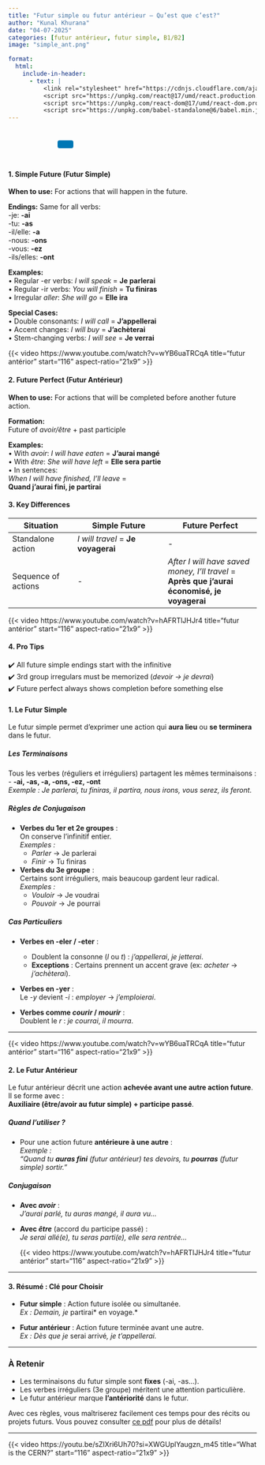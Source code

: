 ```yaml
---
title: "Futur simple ou futur antérieur – Qu’est que c’est?"
author: "Kunal Khurana"
date: "04-07-2025"
categories: [futur antérieur, futur simple, B1/B2]
image: "simple_ant.png"

format:
  html:
    include-in-header:
      - text: |
          <link rel="stylesheet" href="https://cdnjs.cloudflare.com/ajax/libs/font-awesome/6.0.0/css/all.min.css"
          <script src="https://unpkg.com/react@17/umd/react.production.min.js"</script>
          <script src="https://unpkg.com/react-dom@17/umd/react-dom.production.min.js"</script>
          <script src="https://unpkg.com/babel-standalone@6/babel.min.js"</script>
---
```


::: {style="text-align: left; padding: 10px;"}
<a href="mailto:frenchwithkunal@gmail.com" target="_blank" style="margin: 0 10px; color: #000;"><i class="fas fa-envelope fa-lg"></i></a> <a href="https://www.instagram.com/frenchwithkunal" target="_blank" style="margin: 0 10px; color: #E1306C;"><i class="fab fa-instagram fa-lg"></i></a> <a href="https://frenchwithkunal.ca" target="_blank" style="margin: 0 10px; color: #0077b5;"><i class="fas fa-globe fa-lg"></i></a> <a href="https://whatsapp.com/channel/0029Vb57n2e7dmegpjYpyi3V" target="_blank" style="margin: 0 10px; color: #25D366;"><i class="fab fa-whatsapp fa-lg"></i></a> <button onclick="copyLink()" style="background-color: #0077b5; color: white; padding: 8px 16px; border: none; border-radius: 4px; cursor: pointer; margin-left: 10px;"> <i class="fas fa-copy"></i> </button> [Link copied!]{#copy-message style="margin-left: 10px; color: green; display: none;"}
:::

::: {#react-root}
:::

```{=html}
<script type="text/babel">
 const ProfilePage = () => {
  const { useState, useEffect } = React;
  const [redirectCounter, setRedirectCounter] = useState(4);
  const [isRedirecting, setIsRedirecting] = useState(false);

  const isFrench = document.documentElement.lang === "fr";

  const translations = {
    noAccess: isFrench 
      ? "Vous n'avez pas accès à cette page. Si vous pensez que vous avez accès, veuillez <a href='https://frenchwithkunal.ca/login.html'>vous connecter</a>."
      : "You don't have access to this page. If you think you have, kindly <a href='https://frenchwithkunal.ca/login.html'>login</a>.",
    subscribe: isFrench
      ? "Veuillez vous abonner pour obtenir l'accès."
      : "Please subscribe to gain access.",
    redirecting: isFrench
      ? `Redirection vers la page d'abonnement dans ${redirectCounter} secondes...`
      : `Redirecting to subscription page in ${redirectCounter} seconds...`
  };

  const refreshToken = async () => {
    const storedRefreshToken = localStorage.getItem("refreshToken");

    if (!storedRefreshToken) {
      window.location.href = "/login.html";
      return null;
    }

    try {
      const response = await fetch("https://frenchwithkunal-cdf6ea3f88ce.herokuapp.com/api/v1/auth/refresh-token", {
        method: "POST",
        headers: {
          "Content-Type": "application/json",
        },
        body: JSON.stringify({ refreshToken: storedRefreshToken }),
      });

      if (!response.ok) {
        localStorage.removeItem("accessToken");
        localStorage.removeItem("refreshToken");
        window.location.href = "/login.html";
        return null;
      }

      const data = await response.json();
      localStorage.setItem("accessToken", data.accessToken);
      return data.accessToken;
    } catch (error) {
      localStorage.removeItem("accessToken");
      localStorage.removeItem("refreshToken");
      window.location.href = "/login.html";
      return null;
    }
  };

  const fetchWithAuth = async (url, options = {}) => {
    let accessToken = localStorage.getItem("accessToken");

    options.headers = {
      ...options.headers,
      Authorization: `Bearer ${accessToken}`,
      "Content-Type": "application/json",
    };

    let response = await fetch(url, options);

    if (response.status === 401) {
      console.log("Access token expired, attempting to refresh...");

      // Refresh token
      accessToken = await refreshToken();

      if (!accessToken) return null;

      options.headers.Authorization = `Bearer ${accessToken}`;
      response = await fetch(url, options);
    }

    return response.json();
  };

  const showNoAccessMessage = () => {
    setIsRedirecting(true);
    
    const noAccessMessage = `
      <div style="text-align: center; padding: 20px;">
        <h2>${translations.noAccess}</h2>
        <p>${translations.subscribe}</p>
        <p>${translations.redirecting}</p>
      </div>
    `;
    document.body.innerHTML = noAccessMessage;
    
    // Start countdown and redirect
    const redirectInterval = setInterval(() => {
      setRedirectCounter((prev) => {
        const newCounter = prev - 1;
        if (newCounter <= 0) {
          clearInterval(redirectInterval);
          window.location.href = "https://frenchwithkunal.ca/payment.html";
        }
        
        // Update the countdown text
        const countdownElement = document.querySelector('p:last-child');
        if (countdownElement) {
          countdownElement.textContent = isFrench
            ? `Redirection vers la page d'abonnement dans ${newCounter} secondes...`
            : `Redirecting to subscription page in ${newCounter} seconds...`;
        }
        
        return newCounter;
      });
    }, 1000);
  };

  useEffect(() => {
    const storedToken = localStorage.getItem('accessToken');

    if(!storedToken) {
      showNoAccessMessage();
    } else {
      const fetchData = async() => {
        const data = await fetchWithAuth("https://frenchwithkunal-cdf6ea3f88ce.herokuapp.com/api/v1/auth/me", {
          method: "POST",
        });

        if (data && data.data && data.data.hasAccess) {
          console.log(data);
        } else {
          showNoAccessMessage();
        }
      };
      fetchData();
    }
  }, []);

  return (
    <div></div>
  );
};

ReactDOM.render(
  <ProfilePage />,
  document.getElementById('react-root')
);
 </script>
```

::: {.content-visible when-profile="english"}
#### **1. Simple Future (Futur Simple)**

**When to use:** For actions that will happen in the future.

**Endings:** Same for all verbs:\
-je: **-ai**\
-tu: **-as**\
-il/elle: **-a**\
-nous: **-ons**\
-vous: **-ez**\
-ils/elles: **-ont**

**Examples:**\
• Regular -er verbs: *I will speak* = **Je parlerai**\
• Regular -ir verbs: *You will finish* = **Tu finiras**\
• Irregular *aller*: *She will go* = **Elle ira**

**Special Cases:**\
• Double consonants: *I will call* = **J'appellerai**\
• Accent changes: *I will buy* = **J'achèterai**\
• Stem-changing verbs: *I will see* = **Je verrai**

{{< video https://www.youtube.com/watch?v=wYB6uaTRCqA title="futur antérior" start="116" aspect-ratio="21x9" >}}

#### **2. Future Perfect (Futur Antérieur)**

**When to use:** For actions that will be completed before another future action.

**Formation:**\
Future of *avoir/être* + past participle

**Examples:**\
• With *avoir*: *I will have eaten* = **J'aurai mangé**\
• With *être*: *She will have left* = **Elle sera partie**\
• In sentences:\
*When I will have finished, I'll leave* =\
**Quand j'aurai fini, je partirai**

#### **3. Key Differences**

| Situation | Simple Future | Future Perfect |
|-------------------|--------------------------|---------------------------|
| Standalone action | *I will travel* = **Je voyagerai** | \- |
| Sequence of actions | \- | *After I will have saved money, I'll travel* = **Après que j'aurai économisé, je voyagerai** |

{{< video https://www.youtube.com/watch?v=hAFRTlJHJr4 title="futur antérior" start="116" aspect-ratio="21x9" >}}

#### **4. Pro Tips**

✔️ All future simple endings start with the infinitive\
✔️ 3rd group irregulars must be memorized (*devoir → je devrai*)\
✔️ Future perfect always shows completion before something else
:::

::: {.content-visible when-profile="french"}
#### **1. Le Futur Simple**

Le futur simple permet d’exprimer une action qui **aura lieu** ou **se terminera** dans le futur.

##### **Les Terminaisons**

Tous les verbes (réguliers et irréguliers) partagent les mêmes terminaisons :\
- **-ai, -as, -a, -ons, -ez, -ont**\
*Exemple : Je parlerai, tu finiras, il partira, nous irons, vous serez, ils feront.*

##### **Règles de Conjugaison**

-   **Verbes du 1er et 2e groupes** :\
    On conserve l’infinitif entier.\
    *Exemples :*
    -   *Parler* → Je parlerai\
    -   *Finir* → Tu finiras
-   **Verbes du 3e groupe** :\
    Certains sont irréguliers, mais beaucoup gardent leur radical.\
    *Exemples :*
    -   *Vouloir* → Je voudrai\
    -   *Pouvoir* → Je pourrai

##### **Cas Particuliers**

-   **Verbes en -eler / -eter** :

    -   Doublent la consonne (*l* ou *t*) : *j’appellerai*, *je jetterai*.\
    -   **Exceptions** : Certains prennent un accent grave (ex: *acheter* → *j’achèterai*).

-   **Verbes en -yer** :\
    Le *-y* devient *-i* : *employer* → *j’emploierai*.

-   **Verbes comme *courir* / *mourir*** :\
    Doublent le *r* : *je courrai*, *il mourra*.

------------------------------------------------------------------------

{{< video https://www.youtube.com/watch?v=wYB6uaTRCqA title="futur antérior" start="116" aspect-ratio="21x9" >}}

#### **2. Le Futur Antérieur**

Le futur antérieur décrit une action **achevée avant une autre action future**. Il se forme avec :\
**Auxiliaire (être/avoir au futur simple) + participe passé**.

##### **Quand l’utiliser ?**

-   Pour une action future **antérieure à une autre** :\
    *Exemple :*\
    *"Quand tu **auras fini** (futur antérieur) tes devoirs, tu **pourras** (futur simple) sortir."*

##### **Conjugaison**

-   **Avec *avoir*** :\
    *J’aurai parlé, tu auras mangé, il aura vu...*

-   **Avec *être*** (accord du participe passé) :\
    *Je serai allé(e), tu seras parti(e), elle sera rentrée...*

    {{< video https://www.youtube.com/watch?v=hAFRTlJHJr4 title="futur antérior" start="116" aspect-ratio="21x9" >}}

------------------------------------------------------------------------

#### **3. Résumé : Clé pour Choisir**

-   **Futur simple** : Action future isolée ou simultanée.\
    *Ex : Demain, je* partirai\* en voyage.\*

-   **Futur antérieur** : Action future terminée avant une autre.\
    *Ex : Dès que je* serai arrivé*, je t’appellerai.*

------------------------------------------------------------------------

### **À Retenir**

-   Les terminaisons du futur simple sont **fixes** (-ai, -as...).\
-   Les verbes irréguliers (3e groupe) méritent une attention particulière.\
-   Le futur antérieur marque **l’antériorité** dans le futur.

Avec ces règles, vous maîtriserez facilement ces temps pour des récits ou projets futurs. Vous pouvez consulter [ce pdf](https://drive.google.com/file/d/1h3o_wE2rgDlpxYq5JZbvkjnh6XCQ9gXN/view?usp=drive_link) pour plus de détails!

------------------------------------------------------------------------
:::

{{< video https://youtu.be/sZlXri6Uh70?si=XWGUplYaugzn_m45 title="What is the CERN?" start="116" aspect-ratio="21x9" >}}